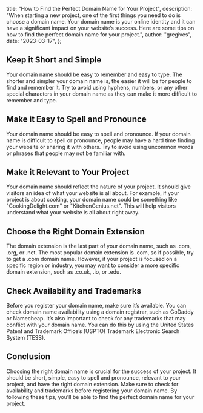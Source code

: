   title: "How to Find the Perfect Domain Name for Your Project",
  description:
    "When starting a new project, one of the first things you need to do is choose a domain name. Your domain name is your online identity and it can have a significant impact on your website’s success. Here are some tips on how to find the perfect domain name for your project.",
  author: "gregives",
  date: "2023-03-17",
};

<Metadata metadata={metadata} />

## Keep it Short and Simple

Your domain name should be easy to remember and easy to type. The shorter and simpler your domain name is, the easier it will be for people to find and remember it. Try to avoid using hyphens, numbers, or any other special characters in your domain name as they can make it more difficult to remember and type.

## Make it Easy to Spell and Pronounce

Your domain name should be easy to spell and pronounce. If your domain name is difficult to spell or pronounce, people may have a hard time finding your website or sharing it with others. Try to avoid using uncommon words or phrases that people may not be familiar with.

<CallToAction />

## Make it Relevant to Your Project

Your domain name should reflect the nature of your project. It should give visitors an idea of what your website is all about. For example, if your project is about cooking, your domain name could be something like "CookingDelight.com" or "KitchenGenius.net". This will help visitors understand what your website is all about right away.

## Choose the Right Domain Extension

The domain extension is the last part of your domain name, such as .com, .org, or .net. The most popular domain extension is .com, so if possible, try to get a .com domain name. However, if your project is focused on a specific region or industry, you may want to consider a more specific domain extension, such as .co.uk, .io, or .edu.

## Check Availability and Trademarks

Before you register your domain name, make sure it’s available. You can check domain name availability using a domain registrar, such as GoDaddy or Namecheap. It’s also important to check for any trademarks that may conflict with your domain name. You can do this by using the United States Patent and Trademark Office’s (USPTO) Trademark Electronic Search System (TESS).

## Conclusion

Choosing the right domain name is crucial for the success of your project. It should be short, simple, easy to spell and pronounce, relevant to your project, and have the right domain extension. Make sure to check for availability and trademarks before registering your domain name. By following these tips, you’ll be able to find the perfect domain name for your project.
